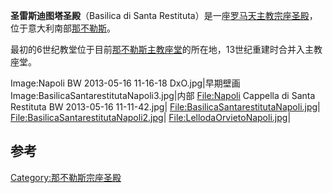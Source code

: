 '''圣雷斯迪图塔圣殿'''（Basilica di Santa Restituta）是一座[[罗马天主教|罗马天主教]][[宗座圣殿|宗座圣殿]]，位于意大利南部[[那不勒斯|那不勒斯]]。 

最初的6世纪教堂位于目前[[那不勒斯主教座堂|那不勒斯主教座堂]]的所在地，13世纪重建时合并入主教座堂。
<gallery>
Image:Napoli BW 2013-05-16 11-16-18 DxO.jpg|早期壁画
Image:BasilicaSantarestitutaNapoli3.jpg|内部
File:Napoli Cappella di Santa Restituta BW 2013-05-16 11-11-42.jpg|
File:BasilicaSantarestitutaNapoli.jpg|
File:BasilicaSantarestitutaNapoli2.jpg|
File:LellodaOrvietoNapoli.jpg|
</gallery>

==参考==

{{那不勒斯地标}}

[[Category:那不勒斯宗座圣殿|Category:那不勒斯宗座圣殿]]
{{coord|40.852798|14.259385|display=title}}